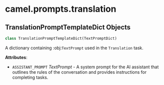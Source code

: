 <a id="camel.prompts.translation"></a>

# camel.prompts.translation

<a id="camel.prompts.translation.TranslationPromptTemplateDict"></a>

## TranslationPromptTemplateDict Objects

```python
class TranslationPromptTemplateDict(TextPromptDict)
```

A dictionary containing :obj:`TextPrompt` used in the `Translation`
task.

**Attributes**:

- `ASSISTANT_PROMPT` _TextPrompt_ - A system prompt for the AI assistant
  that outlines the rules of the conversation and provides
  instructions for completing tasks.

